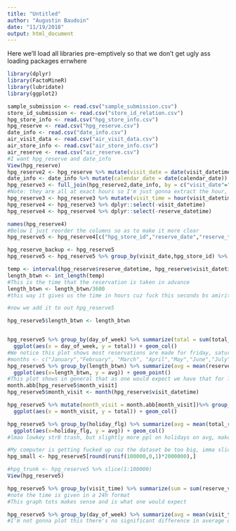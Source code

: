 ```yaml
---
title: "Untitled"
author: "Augustin Baudoin"
date: "11/19/2018"
output: html_document
---
```

Here we'll load all libraries pre-emptively so that we don't get ugly ass loading packages errwhere
```r
library(dplyr)
library(FactoMineR)
library(lubridate)
library(ggplot2)
```


```r
sample_submission <- read.csv("sample_submission.csv")
store_id_submission <- read.csv("store_id_relation.csv")
hpg_store_info <- read.csv("hpg_store_info.csv")
hpg_reserve <- read.csv("hpg_reserve.csv")
date_info <- read.csv("date_info.csv")
air_visit_data <- read.csv("air_visit_data.csv")
air_store_info <- read.csv("air_store_info.csv")
air_reserve <- read.csv("air_reserve.csv")
#I want hpg_reserve and date_info
View(hpg_reserve)
hpg_reserve2 <- hpg_reserve %>% mutate(visit_date = date(visit_datetime))%>% mutate(reserve_date = date(reserve_datetime))
date_info <- date_info %>% mutate(calendar_date = date(calendar_date))
hpg_reserve3 <- full_join(hpg_reserve2,date_info, by = c("visit_date"="calendar_date"))
#Note: they are all at exact hours so I'm just gonna extract the hour, don't need them minutes and seconds
hpg_reserve3 <- hpg_reserve3 %>% mutate(visit_time = hour(visit_datetime), reserve_time = hour(reserve_datetime))
hpg_reserve4 <- hpg_reserve3 %>% dplyr::select(-visit_datetime)
hpg_reserve4 <- hpg_reserve4 %>% dplyr::select(-reserve_datetime)

names(hpg_reserve4)
#Below I just reorder the columns so as to make it more clear
hpg_reserve5 <- hpg_reserve4[c("hpg_store_id","reserve_date","reserve_time","visit_date","day_of_week","holiday_flg","visit_time","reserve_visitors")]

hpg_reserve_backup <- hpg_reserve5
hpg_reserve5 <- hpg_reserve5 %>% group_by(visit_date,hpg_store_id) %>% mutate(total_reserve_day = sum(reserve_visitors)) #total number of visitors reserved for in a certain day

temp <- interval(hpg_reserve$reserve_datetime, hpg_reserve$visit_datetime)
length_btwn <- int_length(temp)
#This is the time that the reservation is taken in advance
length_btwn <- length_btwn/3600  
#this way it gives us the time in hours cuz fuck this seconds bs amirite

#now we add it to out hpg_reserve5

hpg_reserve5$length_btwn <- length_btwn


hpg_reserve5 %>% group_by(day_of_week) %>% summarize(total = sum(total_reserve_day)) %>% 
  ggplot(aes(x = day_of_week, y = total)) + geom_col()
#We notice this plot shows most reservations are made for friday, saturday which makes sense, there is little interest in noting which days the reservations are actually made
#months <- c("January","February", "March", "April","May","June","July","August","September","October","November","December")
hpg_reserve5 %>% group_by(length_btwn) %>% summarize(avg = mean(reserve_visitors)) %>% 
  ggplot(aes(x=length_btwn, y = avg)) + geom_point() 
#This plot shows in general that as one would expect we have that for longer gaps between reservation taking and reservation date for bigger reservations, and also that people very rarely reserve more than 2500h ~ 100 days in advance. 
month.abb[hpg_reserve5$month_visit]
hpg_reserve5$month_visit <- month(hpg_reserve$visit_datetime)

hpg_reserve5 %>% mutate(month_visit = month.abb[month_visit])%>% group_by(month_visit) %>% summarize(total = sum(total_reserve_day)) %>% 
  ggplot(aes(x = month_visit, y = total)) + geom_col()

hpg_reserve5 %>% group_by(holiday_flg) %>% summarize(avg = mean(total_reserve_day)) %>% 
  ggplot(aes(x=holiday_flg, y = avg)) + geom_col()
#lmao lowkey str8 trash, but slightly more ppl on holidays on avg, makes sense

#My computer is getting fucked up cuz the dataset be too big, imma slice a random 100k big sample to make computation easier. I'll sometimes use it sometimes not.
hpg_small <- hpg_reserve5[round(runif(100000,0,1)*2000000),]

#hpg_trunk <- hpg_reserve5 %>% slice(1:100000)
View(hpg_reserve5)

hpg_reserve5 %>% group_by(visit_time) %>% summarize(sum = sum(reserve_visitors)) %>% ggplot(aes(x=visit_time, y= sum)) + geom_col() + ylab("total number of visitors at this hour ( who reserved)")
#note the time is given in a 24h format
#This graph tots makes sense and is what one would expect

hpg_reserve5 %>% group_by(day_of_week) %>% summarize(avg = mean(visit_time[visit_time>17])) 
#I'm not gonna plot this there's no significant difference in average dinner time on different days, it's always ~ 18.8

```
